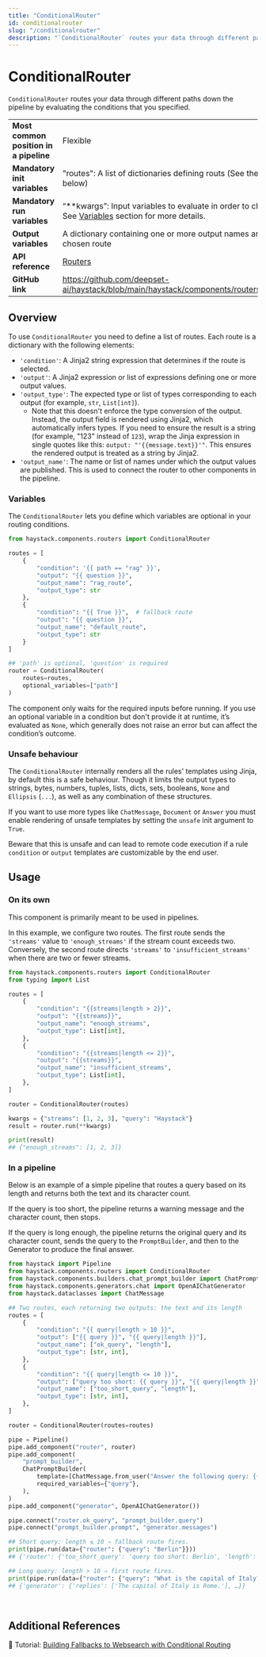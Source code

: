 ```yaml
---
title: "ConditionalRouter"
id: conditionalrouter
slug: "/conditionalrouter"
description: "`ConditionalRouter` routes your data through different paths down the pipeline by evaluating the conditions that you specified."
---
```


# ConditionalRouter

`ConditionalRouter` routes your data through different paths down the pipeline by evaluating the conditions that you specified.

|                                        |                                                                                                                                       |
| :------------------------------------- | :------------------------------------------------------------------------------------------------------------------------------------ |
| **Most common position in a pipeline** | Flexible                                                                                                                              |
| **Mandatory init variables**           | "routes": A list of dictionaries defining routs (See the [Overview](#overview) section below)                                         |
| **Mandatory run variables**            | “\*\*kwargs”: Input variables to evaluate in order to choose a specific route. See [Variables](#variables)  section for more details. |
| **Output variables**                   | A dictionary containing one or more output names and values of the chosen route                                                       |
| **API reference**                      | [Routers](/reference/routers-api)                                                                                                            |
| **GitHub link**                        | https://github.com/deepset-ai/haystack/blob/main/haystack/components/routers/conditional_router.py                                  |

## Overview

To use `ConditionalRouter` you need to define a list of routes.
Each route is a dictionary with the following elements:

- `'condition'`: A Jinja2 string expression that determines if the route is selected.
- `'output'`:  A Jinja2 expression or list of expressions defining one or more output values.
- `'output_type'`: The expected type or list of types corresponding to each output (for example, `str`, `List[int]`).
  - Note that this doesn't enforce the type conversion of the output. Instead, the output field is rendered using Jinja2, which automatically infers types. If you need to ensure the result is a string (for example, "123" instead of `123`), wrap the Jinja expression in single quotes like this: `output: "'{{message.text}}'"`. This ensures the rendered output is treated as a string by Jinja2.
- `'output_name'`: The name or list of names under which the output values are published. This is used to connect the router to other components in the pipeline.

### Variables

The `ConditionalRouter` lets you define which variables are optional in your routing conditions.

```python
from haystack.components.routers import ConditionalRouter

routes = [
    {
        "condition": '{{ path == "rag" }}',
        "output": "{{ question }}",
        "output_name": "rag_route",
        "output_type": str
    },
    {
        "condition": "{{ True }}",  # fallback route
        "output": "{{ question }}",
        "output_name": "default_route",
        "output_type": str
    }
]

## 'path' is optional, 'question' is required
router = ConditionalRouter(
    routes=routes,
    optional_variables=["path"]
)
```

The component only waits for the required inputs before running. If you use an optional variable in a condition but don't provide it at runtime, it’s evaluated as `None`, which generally does not raise an error but can affect the condition’s outcome.

### Unsafe behaviour

The `ConditionalRouter` internally renders all the rules' templates using Jinja, by default this is a safe behaviour. Though it limits the output types to strings, bytes, numbers, tuples, lists, dicts, sets, booleans, `None` and `Ellipsis` (`...`), as well as any combination of these structures.

If you want to use more types like `ChatMessage`, `Document` or `Answer` you must enable rendering of unsafe templates by setting the `unsafe` init argument to `True`.

Beware that this is unsafe and can lead to remote code execution if a rule `condition` or `output` templates are customizable by the end user.

## Usage

### On its own

This component is primarily meant to be used in pipelines.

In this example, we configure two routes. The first route sends the `'streams'` value to `'enough_streams'` if the stream count exceeds two. Conversely, the second route directs `'streams'` to `'insufficient_streams'` when there are two or fewer streams.

```python
from haystack.components.routers import ConditionalRouter
from typing import List

routes = [
    {
        "condition": "{{streams|length > 2}}",
        "output": "{{streams}}",
        "output_name": "enough_streams",
        "output_type": List[int],
    },
    {
        "condition": "{{streams|length <= 2}}",
        "output": "{{streams}}",
        "output_name": "insufficient_streams",
        "output_type": List[int],
    },
]

router = ConditionalRouter(routes)

kwargs = {"streams": [1, 2, 3], "query": "Haystack"}
result = router.run(**kwargs)

print(result)
## {"enough_streams": [1, 2, 3]}
```

### In a pipeline

Below is an example of a simple pipeline that routes a query based on its length and returns both the text and its character count.

If the query is too short, the pipeline returns a warning message and the character count, then stops.

If the query is long enough, the pipeline returns the original query and its character count, sends the query to the `PromptBuilder`, and then to the Generator to produce the final answer.

```python
from haystack import Pipeline
from haystack.components.routers import ConditionalRouter
from haystack.components.builders.chat_prompt_builder import ChatPromptBuilder
from haystack.components.generators.chat import OpenAIChatGenerator
from haystack.dataclasses import ChatMessage

## Two routes, each returning two outputs: the text and its length
routes = [
    {
        "condition": "{{ query|length > 10 }}",
        "output": ["{{ query }}", "{{ query|length }}"],
        "output_name": ["ok_query", "length"],
        "output_type": [str, int],
    },
    {
        "condition": "{{ query|length <= 10 }}",
        "output": ["query too short: {{ query }}", "{{ query|length }}"],
        "output_name": ["too_short_query", "length"],
        "output_type": [str, int],
    },
]

router = ConditionalRouter(routes=routes)

pipe = Pipeline()
pipe.add_component("router", router)
pipe.add_component(
    "prompt_builder",
    ChatPromptBuilder(
        template=[ChatMessage.from_user("Answer the following query: {{ query }}")],
        required_variables={"query"},
    ),
)
pipe.add_component("generator", OpenAIChatGenerator())

pipe.connect("router.ok_query", "prompt_builder.query")
pipe.connect("prompt_builder.prompt", "generator.messages")

## Short query: length ≤ 10 ⇒ fallback route fires.
print(pipe.run(data={"router": {"query": "Berlin"}}))
## {'router': {'too_short_query': 'query too short: Berlin', 'length': 6}}

## Long query: length > 10 ⇒ first route fires.
print(pipe.run(data={"router": {"query": "What is the capital of Italy?"}}))
## {'generator': {'replies': ['The capital of Italy is Rome.'], …}}
```

<br />

## Additional References

:notebook: Tutorial: [Building Fallbacks to Websearch with Conditional Routing](https://haystack.deepset.ai/tutorials/36_building_fallbacks_with_conditional_routing)
